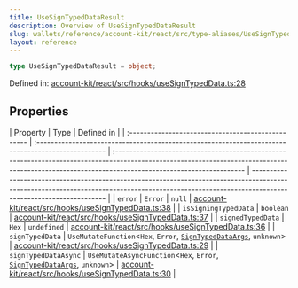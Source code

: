 ```yaml
---
title: UseSignTypedDataResult
description: Overview of UseSignTypedDataResult
slug: wallets/reference/account-kit/react/src/type-aliases/UseSignTypedDataResult
layout: reference
---
```


```ts
type UseSignTypedDataResult = object;
```

Defined in: [account-kit/react/src/hooks/useSignTypedData.ts:28](https://github.com/alchemyplatform/aa-sdk/blob/49e74eee8606f480b200b4612d00d950da8a8742/account-kit/react/src/hooks/useSignTypedData.ts#L28)

## Properties

| Property                                           | Type                                                                                               | Defined in                                                                                                                                                                                        |
| :------------------------------------------------- | :------------------------------------------------------------------------------------------------- | :------------------------------------------------------------------------------------------------------------------------------------------------------------------------------------------------ | ------------------------------------------------------------------------------------------------------------------------------------------------------------------------------------------------- |
| <a id="error" /> `error`                           | `Error`                                                                                            | `null`                                                                                                                                                                                            | [account-kit/react/src/hooks/useSignTypedData.ts:38](https://github.com/alchemyplatform/aa-sdk/blob/49e74eee8606f480b200b4612d00d950da8a8742/account-kit/react/src/hooks/useSignTypedData.ts#L38) |
| <a id="issigningtypeddata" /> `isSigningTypedData` | `boolean`                                                                                          | [account-kit/react/src/hooks/useSignTypedData.ts:37](https://github.com/alchemyplatform/aa-sdk/blob/49e74eee8606f480b200b4612d00d950da8a8742/account-kit/react/src/hooks/useSignTypedData.ts#L37) |
| <a id="signedtypeddata" /> `signedTypedData`       | `Hex`                                                                                              | `undefined`                                                                                                                                                                                       | [account-kit/react/src/hooks/useSignTypedData.ts:36](https://github.com/alchemyplatform/aa-sdk/blob/49e74eee8606f480b200b4612d00d950da8a8742/account-kit/react/src/hooks/useSignTypedData.ts#L36) |
| <a id="signtypeddata" /> `signTypedData`           | `UseMutateFunction`\<`Hex`, `Error`, [`SignTypedDataArgs`](SignTypedDataArgs.mdx), `unknown`>      | [account-kit/react/src/hooks/useSignTypedData.ts:29](https://github.com/alchemyplatform/aa-sdk/blob/49e74eee8606f480b200b4612d00d950da8a8742/account-kit/react/src/hooks/useSignTypedData.ts#L29) |
| <a id="signtypeddataasync" /> `signTypedDataAsync` | `UseMutateAsyncFunction`\<`Hex`, `Error`, [`SignTypedDataArgs`](SignTypedDataArgs.mdx), `unknown`> | [account-kit/react/src/hooks/useSignTypedData.ts:30](https://github.com/alchemyplatform/aa-sdk/blob/49e74eee8606f480b200b4612d00d950da8a8742/account-kit/react/src/hooks/useSignTypedData.ts#L30) |
